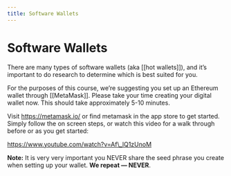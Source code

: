 ```yaml
---
title: Software Wallets
---
```


# Software Wallets

There are many types of software wallets (aka \[\[hot wallets]]), and it’s important to do research to determine which is best suited for you.

For the purposes of this course, we’re suggesting you set up an Ethereum wallet through \[\[MetaMask]]. Please take your time creating your digital wallet now. This should take approximately 5-10 minutes.

Visit https://metamask.io/ or find metamask in the app store to get started. Simply follow the on screen steps, or watch this video for a walk through before or as you get started:

https://www.youtube.com/watch?v=Af\_lQ1zUnoM

**Note:** It is very very important you NEVER share the seed phrase you create when setting up your wallet. **We repeat — NEVER**.
